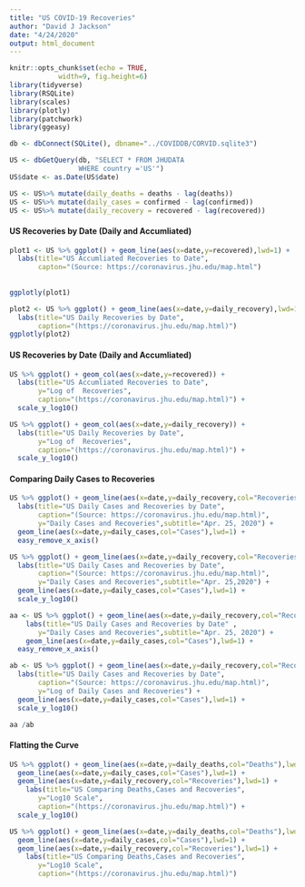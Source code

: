 ```yaml
---
title: "US COVID-19 Recoveries"
author: "David J Jackson"
date: "4/24/2020"
output: html_document
---
```


```r
knitr::opts_chunk$set(echo = TRUE,
            width=9, fig.height=6)
library(tidyverse)
library(RSQLite)
library(scales)
library(plotly)
library(patchwork)
library(ggeasy)
```
```r
db <- dbConnect(SQLite(), dbname="../COVIDDB/CORVID.sqlite3")
```
```r
US <- dbGetQuery(db, "SELECT * FROM JHUDATA 
                 WHERE country ='US'")
US$date <- as.Date(US$date)

US <- US%>% mutate(daily_deaths = deaths - lag(deaths))
US <- US%>% mutate(daily_cases = confirmed - lag(confirmed))
US <- US%>% mutate(daily_recovery = recovered - lag(recovered))
```

#### US Recoveries  by Date (Daily and Accumliated)

```r
plot1 <- US %>% ggplot() + geom_line(aes(x=date,y=recovered),lwd=1) + 
  labs(title="US Accumliated Recoveries to Date",
       capton="(Source: https://coronavirus.jhu.edu/map.html")  
   
  
ggplotly(plot1)
```
```r
plot2 <- US %>% ggplot() + geom_line(aes(x=date,y=daily_recovery),lwd=1) + 
  labs(title="US Daily Recoveries by Date",
       caption="(https://coronavirus.jhu.edu/map.html)")
ggplotly(plot2)
```

#### US Recoveries  by Date (Daily and Accumliated)


```r
US %>% ggplot() + geom_col(aes(x=date,y=recovered)) + 
  labs(title="US Accumliated Recoveries to Date",
       y="Log of  Recoveries",
       caption="(https://coronavirus.jhu.edu/map.html)") +
  scale_y_log10()

```
```r
US %>% ggplot() + geom_col(aes(x=date,y=daily_recovery)) + 
  labs(title="US Daily Recoveries by Date",
       y="Log of  Recoveries",
       caption="(https://coronavirus.jhu.edu/map.html)") +
  scale_y_log10()
```

#### Comparing Daily Cases to Recoveries

```r
US %>% ggplot() + geom_line(aes(x=date,y=daily_recovery,col="Recoveries"),lwd=1) + 
  labs(title="US Daily Cases and Recoveries by Date",
       caption="(Source: https://coronavirus.jhu.edu/map.html)",
       y="Daily Cases and Recoveries",subtitle="Apr. 25, 2020") + 
  geom_line(aes(x=date,y=daily_cases,col="Cases"),lwd=1) +
  easy_remove_x_axis()

```
```r
US %>% ggplot() + geom_line(aes(x=date,y=daily_recovery,col="Recoveries"),lwd=1) + 
  labs(title="US Daily Cases and Recoveries by Date",
       caption="(Source: https://coronavirus.jhu.edu/map.html)",
       y="Daily Cases and Recoveries",subtitle="Apr. 25,2020") + 
  geom_line(aes(x=date,y=daily_cases,col="Cases"),lwd=1) +
  scale_y_log10()
```

```r

aa <- US %>% ggplot() + geom_line(aes(x=date,y=daily_recovery,col="Recoveries"),lwd=1) + 
    labs(title="US Daily Cases and Recoveries by Date" ,
       y="Daily Cases and Recoveries",subtitle="Apr. 25, 2020") + 
    geom_line(aes(x=date,y=daily_cases,col="Cases"),lwd=1) +
  easy_remove_x_axis()

```
```r
ab <- US %>% ggplot() + geom_line(aes(x=date,y=daily_recovery,col="Recoveries"),lwd=1) + 
  labs(title="US Daily Cases and Recoveries by Date",
       caption="(Source: https://coronavirus.jhu.edu/map.html)",
       y="Log of Daily Cases and Recoveries") + 
  geom_line(aes(x=date,y=daily_cases,col="Cases"),lwd=1) +
  scale_y_log10()
```
```r
aa /ab
```

#### Flatting the Curve

```r
US %>% ggplot() + geom_line(aes(x=date,y=daily_deaths,col="Deaths"),lwd=1) + 
  geom_line(aes(x=date,y=daily_cases,col="Cases"),lwd=1) +
  geom_line(aes(x=date,y=daily_recovery,col="Recoveries"),lwd=1) +
    labs(title="US Comparing Deaths,Cases and Recoveries",
       y="Log10 Scale",
       caption="(https://coronavirus.jhu.edu/map.html)") +
  scale_y_log10()

```
```r
US %>% ggplot() + geom_line(aes(x=date,y=daily_deaths,col="Deaths"),lwd=1) + 
  geom_line(aes(x=date,y=daily_cases,col="Cases"),lwd=1) +
  geom_line(aes(x=date,y=daily_recovery,col="Recoveries"),lwd=1) +
    labs(title="US Comparing Deaths,Cases and Recoveries",
       y="Log10 Scale",
       caption="(https://coronavirus.jhu.edu/map.html)") 
  
```

